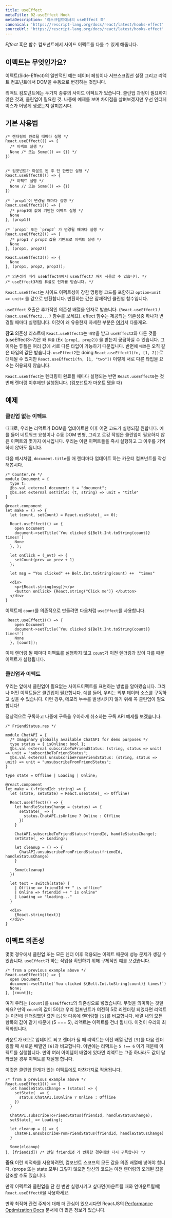 ```yaml
---
title: useEffect
metaTitle: 02-useEffect Hook
metaDescription: '리스크립트에서의 useEffect 훅'
canonical: 'https://rescript-lang.org/docs/react/latest/hooks-effect'
sourceUrl: 'https://rescript-lang.org/docs/react/latest/hooks-effect'
---
```


_Effect_ 훅은 함수 컴포넌트에서 사이드 이펙트를 다룰 수 있게 해줍니다.

## 이펙트는 무엇인가요?

이펙트(Side-Effect)의 일반적인 예는 데이터 페칭이나 서브스크립션 설정 그리고 리액트 컴포넌트에서 DOM을 수동으로 변경하는 것입니다.

리액트 컴포넌트에는 두가지 종류의 사이드 이펙트가 있습니다. 클린업 과정이 필요하지 않은 것과, 클린업이 필요한 것. 나중에 예제를 보며 차이점을 살펴보겠지만 우선 인터페이스가 어떻게 생겼는지 살펴봅시다.

## 기본 사용법

```reason
/* 렌더링이 완료될 때마다 실행 */
React.useEffect(() => {
  /* 이펙트 실행 */
  None /* 또는 Some(() => {}) */
})


/* 컴포넌트가 마운트 된 후 단 한번만 실행 */
React.useEffect0(() => {
  /* 이펙트 실행 */
  None // 또는 Some(() => {})
})

/* `prop1`이 변경될 때마다 실행 */
React.useEffect1(() => {
  /* prop1에 값에 기반한 이펙트 실행 */
  None
}, [prop1])

/* `prop1` 또는 `prop2` 가 변경될 때마다 실행 */
React.useEffect2(() => {
  /* prop1 / prop2 값을 기반으로 이펙트 실행 */
  None
}, (prop1, prop2))

React.useEffect3(() => {
  None
}, (prop1, prop2, prop3));

/* 의존성개 따라 useEffect4에서 useEffect7 까지 사용할 수 있습니다. */
/* useEffect3처럼 튜플로 인자를 받습니다. */

```

`React.useEffect`는 사이드 이펙트성이 강한 명령형 코드를 포함하고 `option<unit => unit>` 를 값으로 반환합니다. 반환하는 값은 잠재적인 클린업 함수입니다.

`useEffect` 호출은 추가적인 의존성 배열을 인자로 받습니다. (`React.useEffect1` / `React.useEffect2...7` 함수를 보세요). effect 함수는 제공되는 의존성중 하나가 변경될 때마다 실행됩니다. 이것이 왜 유용한지 자세한 부분은 [여기](#이펙트의존성)서 다룰게요.

**참고** 의존성 리스트에 `React.useEffect1`는 `배열`을 받고 `useEffect2`와 다른 것들(useEffect3~7)은 왜 `튜플` (Ex `(prop1, prop2)`) 을 받는지 궁금하실 수 있습니다. 그 이유는 튜플은 여러 값에 서로 다른 타입이 가능하기 때문입니다. 반면에 `배열`은 오직 같은 타입의 값믄 받습니다. `useEffect2`는 doing `React.useEffect1(fn, [1, 2])`로 대체될 수 있지만 `React.useEffect1(fn, [1, "two"])` 이렇게 서로 다른 타입을 요소는 허용되지 않습니다.

`React.useEffect`는 렌더링이 완료될 때마다 실행되는 반면 `React.useEffect0`는 첫번째 렌더링 이후에만 실행됩니다. (컴포넌트가 마운트 됐을 때)

## 예제

### 클린업 없는 이펙트

때때로, 우리는 리액트가 DOM을 업데이트한 이후 어떤 코드가 실행되길 원합니다. 예를 들어 네트워크 요청이나 수동 DOM 변형, 그리고 로깅 작업은 클린업이 필요하지 않은 이펙트의 몇가지 예시입니다. 우리는 이런 이펙트들을 즉시 실행하고 그 이후를 기억하지 않아도 됩니다.

다음 예시처럼, `document.title`를 매 렌더마다 업데이트 하는 카운터 컴포넌트를 작성해봅시다.

```reason
/* Counter.re */
module Document = {
  type t;
  @bs.val external document: t = "document";
  @bs.set external setTitle: (t, string) => unit = "title"
}

@react.component
let make = () => {
  let (count, setCount) = React.useState(_ => 0);

  React.useEffect(() => {
    open Document
    document->setTitle(`You clicked ${Belt.Int.toString(count)} times!`)
    None
  }, );

  let onClick = (_evt) => {
    setCount(prev => prev + 1)
  };

  let msg = "You clicked" ++ Belt.Int.toString(count) ++  "times"

  <div>
    <p>{React.string(msg)}</p>
    <button onClick> {React.string("Click me")} </button>
  </div>
}
```

이펙트에 `count`를 의존적으로 만들려면 다음처럼 `useEffect`를 사용합니다.

```reason
 React.useEffect1(() => {
    open Document
    document->setTitle(`You clicked ${Belt.Int.toString(count)} times!`)
    None
  }, [count]);
```

이제 렌더링 될 때마다 이펙트를 실행하지 않고 `count`가 이전 렌더링과 값이 다를 때문 이펙트가 실행됩니다.

### 클린업과 이펙트

우리는 앞에서 클린업이 필요없는 사이드이펙트를 표현하는 방법을 알아봤습니다. 그러나 어떤 이펙트들은 클린업이 필요합니다. 예를 들어, 우리는 외부 데이터 소스를 구독하고 싶을 수 있습니다. 이런 경우, 메모리 누수를 발생시키지 않기 위해 꼭 클린업이 필요합니다!

정상적으로 구독하고 나중에 구독을 우아하게 취소하는 구독 API 예제를 보겠습니다.

```reason
/* FriendStatus.res */

module ChatAPI = {
  /* Imaginary globally available ChatAPI for demo purposes */
  type status = { isOnline: bool };
  @bs.val external subscribeToFriendStatus: (string, status => unit) => unit = "subscribeToFriendStatus";
  @bs.val external unsubscribeFromFriendStatus: (string, status => unit) => unit = "unsubscribeFromFriendStatus";
}

type state = Offline | Loading | Online;

@react.component
let make = (~friendId: string) => {
  let (state, setState) = React.useState(_ => Offline)

  React.useEffect(() => {
    let handleStatusChange = (status) => {
      setState(_ => {
        status.ChatAPI.isOnline ? Online : Offline
      })
    }

    ChatAPI.subscribeToFriendStatus(friendId, handleStatusChange);
    setState(_ => Loading);

    let cleanup = () => {
      ChatAPI.unsubscribeFromFriendStatus(friendId, handleStatusChange)
    }

    Some(cleanup)
  })

  let text = switch(state) {
    | Offline => friendId ++ " is offline"
    | Online => friendId ++ " is online"
    | Loading => "loading..."
  }

  <div>
  	{React.string(text)}
  </div>
}
```

## 이펙트 의존성

몇몇 경우에서 클린업 또는 모든 렌더 이후 적용되는 이펙트 때문에 성능 문제가 생길 수 있습니다. `useEffect`가 하는 작업을 확인하기 위해 구체적인 예를 보겠습니다.

```reason
/* from a previous example above */
React.useEffect1(() => {
  open Document
  document->setTitle(`You clicked ${Belt.Int.toString(count)} times!`)
  None;
}, [count]);
```

여기 우리는 `[count]`를 `useEffect1`의 의존성으로 넣었습니다. 무엇을 의미하는 것일까요? 만약 `count`의 값이 5이고 우리 컴포넌트가 여전히 5로 리렌더링 되었다면 리액트는 이전에 렌더링했던 값인 `[5]`와 다음에 렌더링할 `[5]`를 비교합니다. 배열 내의 모든 항목의 값이 같기 때문에 (5 === 5), 리액트는 이펙트를 건너 뜁니다. 이것이 우리의 최적화입니다.

카운트가 6으로 업데이트 되고 렌더가 될 때 리액트는 이전 배열 값인 `[5]`를 다음 렌더링할 때 새로운 배열인 `[6]`과 비교합니다. 이번에는 리액트는 `5 !== 6` 이기 때문에 이펙트를 실행합니다. 만약 여러 아이템이 배열에 있다면 리액트는 그중 하나라도 값이 달라졌을 경우 이펙트를 재실행 합니다.

이것은 클린업 단계가 있는 이펙트에도 마찬가지로 적용됩니다.

```reason
/* from a previous example above */
React.useEffect1(() => {
  let handleStatusChange = (status) => {
    setState(_ => {
      status.ChatAPI.isOnline ? Online : Offline
    })
  }

  ChatAPI.subscribeToFriendStatus(friendId, handleStatusChange);
  setState(_ => Loading);

  let cleanup = () => {
    ChatAPI.unsubscribeFromFriendStatus(friendId, handleStatusChange)
  }

  Some(cleanup)
}, [friendId]) /* 만일 friendId 가 변화할 경우에만 다시 구독합니다 */
```

**중요** 이런 최적화를 사용하려면, 컴포넌트 스코프의 모든 값을 의존 배열에 넣어야 합니다. (props 또는 state 모두) 그렇지 않으면 당신의 코드는 이전 렌더링의 오래된 값을 참조할 수도 있습니다.

만약 이펙트와 클린업을 단 한 번만 실행시키고 싶다면(마운트될 때와 언마운트될때) `React.useEffect0`을 사용하세요.

만약 최적화 관련 주제에 대해 더 관심이 있으시다면 ReactJS의 [Performance Optimization Docs](https://reactjs.org/docs/hooks-faq.html#performance-optimizations) 문서에 더 많은 정보가 있습니다.
